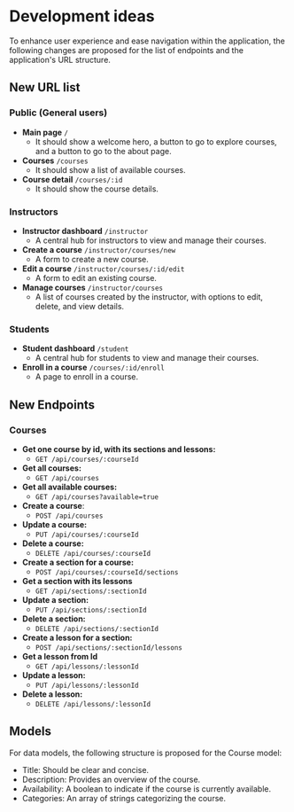 # Development ideas

To enhance user experience and ease navigation within the application, the following changes are 
proposed for the list of endpoints and the application's URL structure.

## New URL list 

### Public (General users)
- **Main page** `/` 
  - It should show a welcome hero, a button to go to explore courses, and a button to go to the about page. 
- **Courses** `/courses`
  - It should show a list of available courses. 
- **Course detail**  `/courses/:id` 
  - It should show the course details. 

### Instructors
- **Instructor dashboard** `/instructor`
  - A central hub for instructors to view and manage their courses.
- **Create a course** `/instructor/courses/new`
  - A form to create a new course.
- **Edit a course** `/instructor/courses/:id/edit`
  - A form to edit an existing course.
- **Manage courses** `/instructor/courses`
  - A list of courses created by the instructor, with options to edit, delete, and view details.

### Students
- **Student dashboard** `/student`
  - A central hub for students to view and manage their courses.
- **Enroll in a course** `/courses/:id/enroll`
  - A page to enroll in a course.


## New Endpoints 
### Courses
- **Get one course by id, with its sections and lessons:** 
  - `GET /api/courses/:courseId`
- **Get all courses:** 
  - `GET /api/courses`
- **Get all available courses:** 
  - `GET /api/courses?available=true`
- **Create a course**: 
  - `POST /api/courses`
- **Update a course:**
  - `PUT /api/courses/:courseId`
- **Delete a course:**
  - `DELETE /api/courses/:courseId`
- **Create a section for a course:** 
  - `POST /api/courses/:courseId/sections`
- **Get a section with its lessons**
  - `GET /api/sections/:sectionId`
- **Update a section:** 
  - `PUT /api/sections/:sectionId`
- **Delete a section:** 
  - `DELETE /api/sections/:sectionId`
- **Create a lesson for a section:** 
  - `POST /api/sections/:sectionId/lessons`
- **Get a lesson from Id** 
  - `GET /api/lessons/:lessonId`
- **Update a lesson:** 
  - `PUT /api/lessons/:lessonId`
- **Delete a lesson:** 
  - `DELETE /api/lessons/:lessonId`

## Models 
For data models, the following structure is proposed for the Course model:

- Title: Should be clear and concise.
- Description: Provides an overview of the course.
- Availability: A boolean to indicate if the course is currently available.
- Categories: An array of strings categorizing the course.


